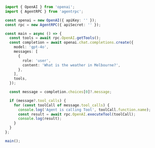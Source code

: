 ```ts
import { OpenAI } from 'openai';
import { AgentRPC } from 'agentrpc';

const openai = new OpenAI({ apiKey: '' });
const rpc = new AgentRPC({ apiSecret: '' });

const main = async () => {
  const tools = await rpc.OpenAI.getTools();
  const completion = await openai.chat.completions.create({
    model: 'gpt-4o',
    messages: [
      {
        role: 'user',
        content: 'What is the weather in Melbourne?',
      },
    ],
    tools,
  });

  const message = completion.choices[0]?.message;

  if (message?.tool_calls) {
    for (const toolCall of message.tool_calls) {
      console.log('Agent is calling Tool', toolCall.function.name);
      const result = await rpc.OpenAI.executeTool(toolCall);
      console.log(result);
    }
  }
};

main();

```